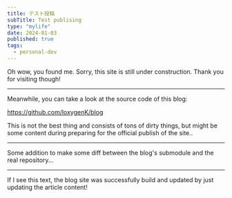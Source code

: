 ```yaml
---
title: テスト投稿
subTitle: Test publising
type: "mylife"
date: 2024-01-03
published: true
tags:
  - personal-dev
---
```


Oh wow, you found me. Sorry, this site is still under construction. Thank you for visiting though!

----------

Meanwhile, you can take a look at the source code of this blog:

https://github.com/loxygenK/blog

This is not the best thing and consists of tons of dirty things,
but might be some content during preparing for the official publish of the site..

---------

Some addition to make some diff between the blog's submodule and the real repository...

---------

If I see this text, the blog site was successfully build and updated by
just updating the article content!
